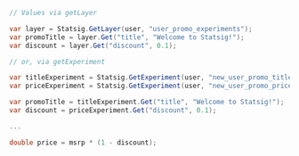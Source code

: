 ```csharp
// Values via getLayer

var layer = Statsig.GetLayer(user, "user_promo_experiments");
var promoTitle = layer.Get("title", "Welcome to Statsig!");
var discount = layer.Get("discount", 0.1);

// or, via getExperiment

var titleExperiment = Statsig.GetExperiment(user, "new_user_promo_title");
var priceExperiment = Statsig.GetExperiment(user, "new_user_promo_price");

var promoTitle = titleExperiment.Get("title", "Welcome to Statsig!");
var discount = priceExperiment.Get("discount", 0.1);

...

double price = msrp * (1 - discount);
```
